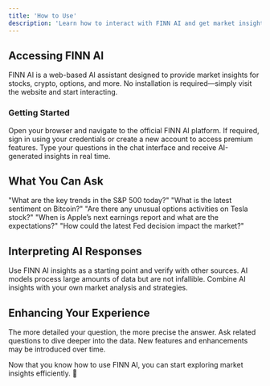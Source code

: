 ```yaml
---
title: 'How to Use'
description: 'Learn how to interact with FINN AI and get market insights.'
---
```


## Accessing FINN AI

FINN AI is a web-based AI assistant designed to provide market insights for stocks, crypto, options, and more. No installation is required—simply visit the website and start interacting.

### Getting Started

<AccordionGroup>
  <Accordion icon="globe" title="Go to the FINN AI Website">
    Open your browser and navigate to the official FINN AI platform.
  </Accordion>
  <Accordion icon="user" title="Log in or Create an Account">
    If required, sign in using your credentials or create a new account to access premium features.
  </Accordion>
  <Accordion icon="comments" title="Start Chatting">
    Type your questions in the chat interface and receive AI-generated insights in real time.
  </Accordion>
</AccordionGroup>

## What You Can Ask

<AccordionGroup>
  <Accordion icon="chart-line" title="Stock Market Trends">
    "What are the key trends in the S&P 500 today?"
  </Accordion>
  <Accordion icon="bitcoin" title="Crypto Market Analysis">
    "What is the latest sentiment on Bitcoin?"
  </Accordion>
  <Accordion icon="eye" title="Options Flow Data">
    "Are there any unusual options activities on Tesla stock?"
  </Accordion>
  <Accordion icon="calendar" title="Earnings Reports">
    "When is Apple’s next earnings report and what are the expectations?"
  </Accordion>
  <Accordion icon="landmark" title="Macroeconomic Insights">
    "How could the latest Fed decision impact the market?"
  </Accordion>
</AccordionGroup>

## Interpreting AI Responses

<AccordionGroup>
  <Accordion icon="clipboard-check" title="Cross-check Information">
    Use FINN AI insights as a starting point and verify with other sources.
  </Accordion>
  <Accordion icon="exclamation-triangle" title="Understand Limitations">
    AI models process large amounts of data but are not infallible.
  </Accordion>
  <Accordion icon="brain" title="Use It as a Research Tool">
    Combine AI insights with your own market analysis and strategies.
  </Accordion>
</AccordionGroup>

## Enhancing Your Experience

<AccordionGroup>
  <Accordion icon="lightbulb" title="Be Specific with Your Queries">
    The more detailed your question, the more precise the answer.
  </Accordion>
  <Accordion icon="repeat" title="Follow Up on Insights">
    Ask related questions to dive deeper into the data.
  </Accordion>
  <Accordion icon="bell" title="Stay Updated on AI Improvements">
    New features and enhancements may be introduced over time.
  </Accordion>
</AccordionGroup>

Now that you know how to use FINN AI, you can start exploring market insights efficiently. 🚀
